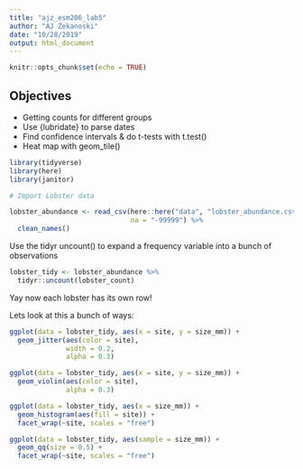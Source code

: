 ```yaml
---
title: "ajz_esm206_lab5"
author: "AJ Zekanoski"
date: "10/28/2019"
output: html_document
---
```


```r
knitr::opts_chunk$set(echo = TRUE)
```

## Objectives 

- Getting counts for different groups
- Use {lubridate} to parse dates
- Find confidence intervals & do t-tests with t.test()
- Heat map with geom_tile()

```r
library(tidyverse)
library(here)
library(janitor)
```

```r
# Import Lobster data

lobster_abundance <- read_csv(here::here("data", "lobster_abundance.csv"),
                              na = "-99999") %>% 
  clean_names()
```

Use the tidyr uncount() to expand a frequency variable into a bunch of observations

```r
lobster_tidy <- lobster_abundance %>% 
  tidyr::uncount(lobster_count)
```

Yay now each lobster has its own row!

Lets look at this a bunch of ways:
```r
ggplot(data = lobster_tidy, aes(x = site, y = size_mm)) +
  geom_jitter(aes(color = site),
              width = 0.2,
              alpha = 0.3)

ggplot(data = lobster_tidy, aes(x = site, y = size_mm)) +
  geom_violin(aes(color = site),
              alpha = 0.3)

ggplot(data = lobster_tidy, aes(x = size_mm)) +
  geom_histogram(aes(fill = site)) +
  facet_wrap(~site, scales = "free")

ggplot(data = lobster_tidy, aes(sample = size_mm)) +
  geom_qq(size = 0.5) +
  facet_wrap(~site, scales = "free")


```



